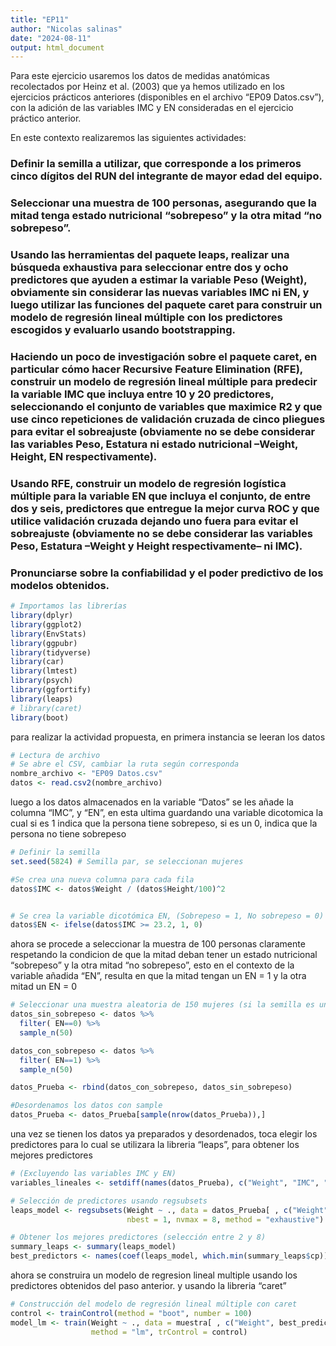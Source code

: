 ```yaml
---
title: "EP11"
author: "Nicolas salinas"
date: "2024-08-11"
output: html_document
---
```


Para este ejercicio usaremos los datos de medidas anatómicas recolectados por Heinz et al. (2003) que ya hemos utilizado en los ejercicios prácticos anteriores (disponibles en el archivo "EP09 Datos.csv"), con la adición de las variables IMC y EN consideradas en el ejercicio práctico anterior.

En este contexto realizaremos las siguientes actividades:

### Definir la semilla a utilizar, que corresponde a los primeros cinco dígitos del RUN del integrante de mayor edad del equipo.

### Seleccionar una muestra de 100 personas, asegurando que la mitad tenga estado nutricional “sobrepeso” y la otra mitad “no sobrepeso”.

### Usando las herramientas del paquete leaps, realizar una búsqueda exhaustiva para seleccionar entre dos y ocho predictores que ayuden a estimar la variable Peso (Weight), obviamente sin considerar las nuevas variables IMC ni EN, y luego utilizar las funciones del paquete caret para construir un modelo de regresión lineal múltiple con los predictores escogidos y evaluarlo usando bootstrapping.

### Haciendo un poco de investigación sobre el paquete caret, en particular cómo hacer Recursive Feature Elimination (RFE), construir un modelo de regresión lineal múltiple para predecir la variable IMC que incluya entre 10 y 20 predictores, seleccionando el conjunto de variables que maximice R2 y que use cinco repeticiones de validación cruzada de cinco pliegues para evitar el sobreajuste (obviamente no se debe considerar las variables Peso, Estatura ni estado nutricional –Weight, Height, EN respectivamente).

### Usando RFE, construir un modelo de regresión logística múltiple para la variable EN que incluya el conjunto, de entre dos y seis, predictores que entregue la mejor curva ROC y que utilice validación cruzada dejando uno fuera para evitar el sobreajuste (obviamente no se debe considerar las variables Peso, Estatura –Weight y Height respectivamente– ni IMC).

### Pronunciarse sobre la confiabilidad y el poder predictivo de los modelos obtenidos.



```r
# Importamos las librerías
library(dplyr)
library(ggplot2)
library(EnvStats)
library(ggpubr)
library(tidyverse)
library(car)
library(lmtest)
library(psych)
library(ggfortify)
library(leaps)
# library(caret)
library(boot)


```






para realizar la actividad propuesta, en primera instancia se leeran los datos

```r
# Lectura de archivo
# Se abre el CSV, cambiar la ruta según corresponda
nombre_archivo <- "EP09 Datos.csv"
datos <- read.csv2(nombre_archivo)

```

luego a los datos almacenados en la variable "Datos" se les añade la columna  "IMC", y "EN", en esta ultima guardando una variable dicotomica la cual si es 1 indica que la persona tiene sobrepeso, si es un 0, indica que la persona no tiene sobrepeso

```r
# Definir la semilla
set.seed(5824) # Semilla par, se seleccionan mujeres

#Se crea una nueva columna para cada fila
datos$IMC <- datos$Weight / (datos$Height/100)^2


# Se crea la variable dicotómica EN, (Sobrepeso = 1, No sobrepeso = 0)
datos$EN <- ifelse(datos$IMC >= 23.2, 1, 0)

```

ahora se procede a seleccionar la muestra de 100 personas claramente respetando la condicion de que la mitad deban tener un estado nutricional "sobrepeso" y la otra mitad "no sobrepeso", esto en el contexto de la variable añadida "EN", resulta en que la mitad tengan un EN = 1 y la otra mitad un EN = 0
```r
# Seleccionar una muestra aleatoria de 150 mujeres (si la semilla es un número par)
datos_sin_sobrepeso <- datos %>%
  filter( EN==0) %>%
  sample_n(50)

datos_con_sobrepeso <- datos %>%
  filter( EN==1) %>%
  sample_n(50)

datos_Prueba <- rbind(datos_con_sobrepeso, datos_sin_sobrepeso)

#Desordenamos los datos con sample
datos_Prueba <- datos_Prueba[sample(nrow(datos_Prueba)),]

```


una vez se tienen los datos ya preparados y desordenados, toca elegir los predictores para lo cual se utilizara la libreria "leaps", para obtener los mejores predictores

```r
# (Excluyendo las variables IMC y EN)
variables_lineales <- setdiff(names(datos_Prueba), c("Weight", "IMC", "EN"))

# Selección de predictores usando regsubsets
leaps_model <- regsubsets(Weight ~ ., data = datos_Prueba[ , c("Weight", variables_lineales)], 
                          nbest = 1, nvmax = 8, method = "exhaustive")

# Obtener los mejores predictores (selección entre 2 y 8)
summary_leaps <- summary(leaps_model)
best_predictors <- names(coef(leaps_model, which.min(summary_leaps$cp))[-1])
```

ahora se construira un modelo de regresion lineal multiple usando los predictores obtenidos del paso anterior. y usando la libreria "caret"

```r
# Construcción del modelo de regresión lineal múltiple con caret
control <- trainControl(method = "boot", number = 100)
model_lm <- train(Weight ~ ., data = muestra[ , c("Weight", best_predictors)],
                  method = "lm", trControl = control)
```




